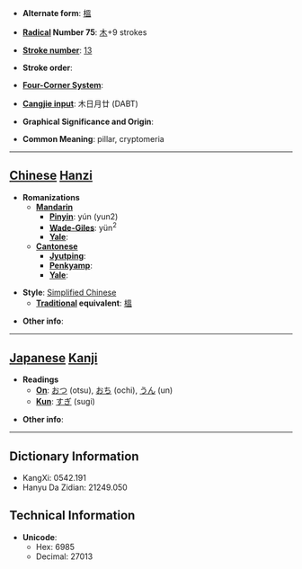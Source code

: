 * '''Alternate form''': [[榲]]

* '''[[Wiktionary:Chinese radical index| Radical]] Number 75''': [[Wiktionary:Chinese radical index 木|木]]+9 strokes

* '''[[Wiktionary:Chinese total strokes index|Stroke number]]''': [[Wiktionary:Chinese total strokes index 13|13]]

* '''Stroke order''': 

* '''[[Wiktionary:Chinese four corner index|Four-Corner System]]''': 

* '''[[Wiktionary:Chinese Cangjie index|Cangjie input]]''': 木日月廿 (DABT)

* '''Graphical Significance and Origin''': 

* '''Common Meaning''': pillar, cryptomeria

----

== [[Chinese]] [[Hanzi]] ==

* '''Romanizations'''
** '''[[Mandarin]]'''
*** '''[[Pinyin]]''': yún (yun2)
*** '''[[Wade-Giles]]''': yün<sup>2</sup>
*** '''[[Yale]]''': 
** '''[[Cantonese]]'''
*** '''[[Jyutping]]''':
*** '''[[Penkyamp]]''': 
*** '''[[Yale]]''': 

* '''Style''': [[Simplified Chinese]] 
** '''[[Traditional Chinese|Traditional]] equivalent''': [[榲]]

* '''Other info''': 

----

== [[Japanese]] [[Kanji]] ==

* '''Readings'''
** '''[[On]]''': [[おつ]] (otsu), [[おち]] (ochi), [[うん]] (un)
** '''[[Kun]]''': [[すぎ]] (sugi)

* '''Other info''':  

----

== Dictionary Information ==

* KangXi: 0542.191
* Hanyu Da Zidian: 21249.050

== Technical Information ==

* '''Unicode''':
** Hex: 6985
** Decimal: 27013